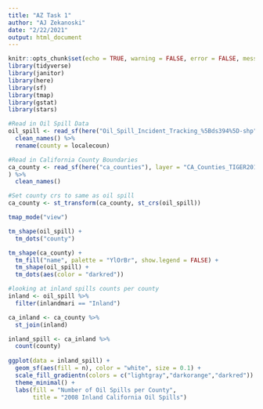 ```yaml
---
title: "AZ Task 1"
author: "AJ Zekanoski"
date: "2/22/2021"
output: html_document
---
```


```r
knitr::opts_chunk$set(echo = TRUE, warning = FALSE, error = FALSE, message = FALSE)
library(tidyverse)
library(janitor)
library(here)
library(sf)
library(tmap)
library(gstat)
library(stars)
```

```r
#Read in Oil Spill Data
oil_spill <- read_sf(here("Oil_Spill_Incident_Tracking_%5Bds394%5D-shp"), layer = "Oil_Spill_Incident_Tracking_%5Bds394%5D") %>% 
  clean_names() %>% 
  rename(county = localecoun)
```

```r
#Read in California County Boundaries
ca_county <- read_sf(here("ca_counties"), layer = "CA_Counties_TIGER2016"
) %>% 
  clean_names()

#Set county crs to same as oil spill
ca_county <- st_transform(ca_county, st_crs(oil_spill))

```

```r
tmap_mode("view")

tm_shape(oil_spill) +
  tm_dots("county")

tm_shape(ca_county) +
  tm_fill("name", palette = "YlOrBr", show.legend = FALSE) +
  tm_shape(oil_spill) +
  tm_dots(aes(color = "darkred")) 

```

```r
#looking at inland spills counts per county
inland <- oil_spill %>% 
  filter(inlandmari == "Inland")

ca_inland <- ca_county %>% 
  st_join(inland)

inland_spill <- ca_inland %>% 
  count(county)
 
ggplot(data = inland_spill) +
  geom_sf(aes(fill = n), color = "white", size = 0.1) +
  scale_fill_gradientn(colors = c("lightgray","darkorange","darkred")) +
  theme_minimal() +
  labs(fill = "Number of Oil Spills per County",
       title = "2008 Inland California Oil Spills")
```


